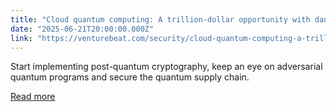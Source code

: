 ```yaml
---
title: "Cloud quantum computing: A trillion-dollar opportunity with dangerous hidden risks"
date: "2025-06-21T20:00:00.000Z"
link: "https://venturebeat.com/security/cloud-quantum-computing-a-trillion-dollar-opportunity-with-dangerous-hidden-risks/"
---
```


Start implementing post-quantum cryptography, keep an eye on adversarial quantum programs and secure the quantum supply chain.

[Read more](https://venturebeat.com/security/cloud-quantum-computing-a-trillion-dollar-opportunity-with-dangerous-hidden-risks/)
